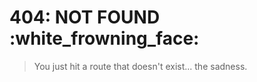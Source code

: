 # 404: NOT FOUND :white_frowning_face:

> You just hit a route that doesn&#39;t exist... the sadness.
